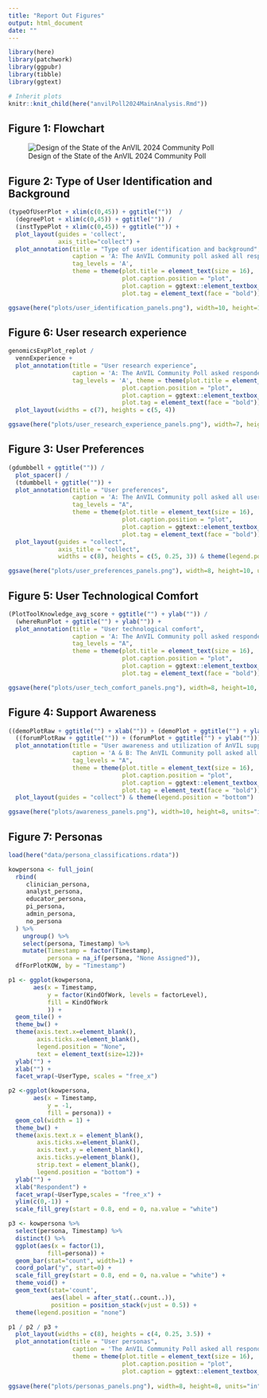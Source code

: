 ```yaml
---
title: "Report Out Figures"
output: html_document
date: ""
---
```


```r
library(here)
library(patchwork)
library(ggpubr)
library(tibble)
library(ggtext)

# Inherit plots
knitr::knit_child(here("anvilPoll2024MainAnalysis.Rmd"))
```

## Figure 1: Flowchart

![Design of the State of the AnVIL 2024 Community Poll](plots/AnVILPoll2024Flowchart_returninglabel.png)

## Figure 2: Type of User Identification and Background

```r

(typeOfUserPlot + xlim(c(0,45)) + ggtitle(""))  /
  (degreePlot + xlim(c(0,45)) + ggtitle("")) /
  (instTypePlot + xlim(c(0,45)) + ggtitle("")) +
  plot_layout(guides = 'collect',
              axis_title="collect") +
  plot_annotation(title = "Type of user identification and background",
                  caption = 'A: The AnVIL Community poll asked all respondents "How would you describe your current usage of the AnVIL platform?" Respondents were identified as returning or potential AnVIL users based on their responses. Of the 50 responses, 22 are returning users and 28 are potential users. The majority of returning users belong to the group who use the AnVIL for ongoing projects while the majority of potential users are evenly split between those who have never used the AnVIL (but have heard of it) and those who have used the AnVIL previously, but don’t currently. B: The AnVIL Community poll asked "What is the highest degree you have attained?" Most of the respondents have a PhD or are currently working on a PhD, though a range of career stages are represented. C: The AnVIL Community Poll asked all respondents "What institution are you affiliated with?" Most of the individuals using the AnVIL report being affiliated with a research intensive institution.',
                  tag_levels = 'A',
                  theme = theme(plot.title = element_text(size = 16),
                                plot.caption.position = "plot",
                                plot.caption = ggtext::element_textbox_simple(hjust = 0),
                                plot.tag = element_text(face = "bold")))

ggsave(here("plots/user_identification_panels.png"), width=10, height=14, units = "in")
```

## Figure 6: User research experience  

```r
genomicsExpPlot_replot /
  vennExperience + 
  plot_annotation(title = "User research experience",
                  caption = 'A: The AnVIL Community Poll asked respondents "How much experience do you have analyzing the following data categories?" 21 respondents report that they are extremely experienced in analyzing human genomic data, while only 6 respondents report that they are not at all experienced in analyzing human genomic data. However, for human clinical data and non-human genomic data, more respondents report being not at all experienced in analyzing those data than report being extremely experienced. B: Venn diagram showing the overlap for respondents who reported being moderately or extremely experienced for these various research categories (n = 37). 32% reported moderate or extreme experience for all 3 research categories; the next highest percentage (27%) reported moderate or extreme experience for human genomic data only with no overlap with other research categories.', 
                  tag_levels = 'A', theme = theme(plot.title = element_text(size = 16),
                                plot.caption.position = "plot",
                                plot.caption = ggtext::element_textbox_simple(hjust = 0),
                                plot.tag = element_text(face = "bold"))) +
  plot_layout(widths = c(7), heights = c(5, 4))

ggsave(here("plots/user_research_experience_panels.png"), width=7, height=9, units = "in")

```

## Figure 3: User Preferences

```r
(gdumbbell + ggtitle("")) /
  plot_spacer() /
  (tdumbbell + ggtitle("")) +
  plot_annotation(title = "User preferences",
                  caption = 'A: The AnVIL Community poll asked all users to "Rank the following features according to their importance to you as a potential user or for your continued use of the AnVIL." Responses were averaged within potential and returning user cohorts to find an average rank. All respondents rate having specific tools or datasets supported/available as an important feature for using AnVIL. Compared to returning users, potential users rate having a free-version with limited compute or storage as the most important feature for their potential use of the AnVIL. B: The AnVIL Community poll asked all respondents "Rank how/where you would prefer to attend AnVIL training workshops." Responses were averaged within potential and returning user cohorts to find an average rank. Both returning and potential users vastly prefer virtual training workshops over other modalities.',
                  tag_levels = "A",
                  theme = theme(plot.title = element_text(size = 16),
                                plot.caption.position = "plot",
                                plot.caption = ggtext::element_textbox_simple(hjust = 0),
                                plot.tag = element_text(face = "bold"))) +
  plot_layout(guides = "collect",
              axis_title = "collect",
              widths = c(8), heights = c(5, 0.25, 3)) & theme(legend.position = 'bottom')

ggsave(here("plots/user_preferences_panels.png"), width=8, height=10, units="in")
```

## Figure 5: User Technological Comfort

```r
(PlotToolKnowledge_avg_score + ggtitle("") + ylab("")) /
  (whereRunPlot + ggtitle("") + ylab("")) + 
  plot_annotation(title = "User technological comfort",
                  caption = 'A: The AnVIL Community poll asked respondents "How would you rate your knowledge of or comfort with these technologies or data features?" Respondents identified as potential users were not asked about technologies or data features on the AnVIL. All respondents were asked about technologies separate from the AnVIL. Comfort scores for each technology or data feature were averaged within user cohorts to find an average knowledge or comfort score. Except for Galaxy, potential users tend to report lower comfort levels for the various tools and technologies when compared to returning users. Overall, there is less comfort with containers or workflows than using various programming languages and integrated development environments (IDEs). B: The AnVIL Community Poll asked all respondents "Where do you currently run analyses?" Respondents could select multiple choices. Institutional HPC and locally run (personal computers) are the most common responses. Google Cloud Platform (GCP) is reported as used more than other cloud providers within this sample. We also see that potential users report using Galaxy (a free option) more than returning users do.',
                  tag_levels = "A",
                  theme = theme(plot.title = element_text(size = 16),
                                plot.caption.position = "plot",
                                plot.caption = ggtext::element_textbox_simple(hjust = 0),
                                plot.tag = element_text(face = "bold")))

ggsave(here("plots/user_tech_comfort_panels.png"), width=8, height=10, units="in")
```

## Figure 4: Support Awareness

```r
((demoPlotRaw + ggtitle("") + xlab("")) + (demoPlot + ggtitle("") + ylab("") + xlab(""))) /
  ((forumPlotRaw + ggtitle("")) + (forumPlot + ggtitle("") + ylab(""))) +
  plot_annotation(title = "User awareness and utilization of AnVIL support",
                  caption = 'A & B: The AnVIL Community poll asked all respondents "Have you attended a monthly AnVIL Demo?" A: Raw responses are shown and we observe that most respondents have not attended an AnVIL Demo. B: To investigate whether the lack of attendance is an awareness issue, all responses except "No, did not know of" are aggregated. We see that the majority of respondents are aware of AnVIL Demos. These responses are just distributed among different ways of utilizing the demos. Further, there is awareness among both returning and potential AnVIL users. C & D: The AnVIL Community Poll asked all respondents "Have you ever read or posted in our AnVIL Support Forum?" C: Raw responses are shown (users could select more than one). Most respondents have not used the AnVIL support forum, but utilization in some form is reported by about 20% of respondents; reading through others’ posts is the most common way of utilizing the support forum within this sample. D: Each set of user responses are recoded and aggregated to examine whether users are or are not aware of the AnVIL Support Forum. We observe that there is awareness of the support forum across potential and returning users.',
                  tag_levels = "A",
                  theme = theme(plot.title = element_text(size = 16),
                                plot.caption.position = "plot",
                                plot.caption = ggtext::element_textbox_simple(hjust = 0),
                                plot.tag = element_text(face = "bold"))) +
  plot_layout(guides = "collect") & theme(legend.position = "bottom")

ggsave(here("plots/awareness_panels.png"), width=10, height=8, units="in")
```

## Figure 7: Personas

```r
load(here("data/persona_classifications.rdata"))

kowpersona <- full_join(
  rbind(
     clinician_persona,
     analyst_persona,
     educator_persona,
     pi_persona,
     admin_persona,
     no_persona
  ) %>% 
    ungroup() %>% 
    select(persona, Timestamp) %>%
    mutate(Timestamp = factor(Timestamp),
           persona = na_if(persona, "None Assigned")),
  dfForPlotKOW, by = "Timestamp")

p1 <- ggplot(kowpersona,
       aes(x = Timestamp,
           y = factor(KindOfWork, levels = factorLevel),
           fill = KindOfWork
           )) +
  geom_tile() +
  theme_bw() +
  theme(axis.text.x=element_blank(),
        axis.ticks.x=element_blank(),
        legend.position = "None",
        text = element_text(size=12))+
  ylab("") +
  xlab("") +
  facet_wrap(~UserType, scales = "free_x")

p2 <-ggplot(kowpersona,
       aes(x = Timestamp,
           y = -1,
           fill = persona)) +
  geom_col(width = 1) +
  theme_bw() +
  theme(axis.text.x = element_blank(),
        axis.ticks.x=element_blank(),
        axis.text.y = element_blank(),
        axis.ticks.y=element_blank(), 
        strip.text = element_blank(),
        legend.position = "bottom") +
  ylab("") +
  xlab("Respondent") +
  facet_wrap(~UserType,scales = "free_x") +
  ylim(c(0,-1)) +
  scale_fill_grey(start = 0.8, end = 0, na.value = "white")

p3 <- kowpersona %>% 
  select(persona, Timestamp) %>%
  distinct() %>%
  ggplot(aes(x = factor(1), 
           fill=persona)) +
  geom_bar(stat="count", width=1) +
  coord_polar("y", start=0) +
  scale_fill_grey(start = 0.8, end = 0, na.value = "white") +
  theme_void() +
  geom_text(stat='count',
            aes(label = after_stat(..count..)),
            position = position_stack(vjust = 0.5)) +
  theme(legend.position = "none")

p1 / p2 / p3 +
  plot_layout(widths = c(8), heights = c(4, 0.25, 3.5)) +
  plot_annotation(title = "User personas",
                  caption = 'The AnVIL Community Poll asked all respondents "What kind of work do you do?" Possible selections (computational work, computational education, project management, etc.) are shown on the y-axis and cells are colored for each choice a respondent (x-axis) selected. Based on selections, respondents were clustered into Admin, Analyst, Clinician, Educator, PI, and not assigned (NA) personas. These assignments are shown in grayscale along the x-axis with a corresponding pie chart showing the relative abundance of these assignments. Two potential users were assigned "Clinician" personas and four were assigned "Educator" personas, compared to zero and one respectively for returning users. The other personas show similar abundances between potential and returning users.',
                  theme = theme(plot.title = element_text(size = 16),
                                plot.caption.position = "plot",
                                plot.caption = ggtext::element_textbox_simple(hjust = 0)))
  
ggsave(here("plots/personas_panels.png"), width=8, height=8, units="in")
```
